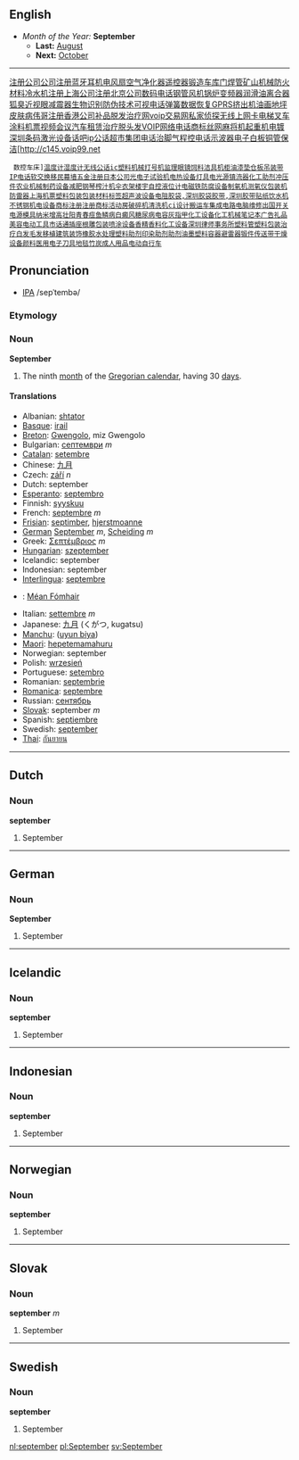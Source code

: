 ==English==
*''Month of the Year:'' '''September'''
**'''Last:''' [[August]]
**'''Next:''' [[October]]
----
[http://a12.voip99.com 注册公司][http://a13.voip99.com 公司注册][http://c03.voip99.net 蓝牙耳机][http://c04.voip99.net 电风扇][http://c05.voip99.net 空气净化器][http://c06.voip99.net 遥控器][http://c108.voip99.net 锻造][http://c109.voip99.net 车库门][http://c110.voip99.net 焊管][http://c111.voip99.net 矿山机械][http://c112.voip99.net ][http://www26.voip99.com 防火材料][http://www50.voip99.com 冷水机][http://a17.voip99.com 注册上海公司][http://a18.voip99.com 注册北京公司][http://aaa47.zhiliaotuofa.com 数码电话][http://aaa48.zhiliaotuofa.com 钢管][http://aaa49.zhiliaotuofa.com 风机][http://aaa50.zhiliaotuofa.com 锅炉][http://w01.voip99.net 变频器][http://w02.voip99.net 润滑油][http://w03.voip99.net 离合器][http://w04.voip99.net 狐臭][http://w08.voip99.net 近视眼][http://www23.voip99.com 减震器][http://www24.voip99.com 生物识别][http://www25.voip99.com 防伪技术][http://www26.voip99.com ][http://www04.voip99.com 可视电话][http://www05.voip99.com ][http://www41.voip99.com 弹簧][http://c55.voip99.net 数据恢复][http://c61.voip99.net GPRS][http://c62.voip99.net 挤出机][http://b55.zhiliaotuofa.com 油画][http://b56.zhiliaotuofa.com ][http://c14.voip99.net ][http://c84.voip99.net 地坪][http://w50.voip99.net 皮肤病][http://w51.voip99.net 伟哥][http://w52.voip99.net ][http://w54.voip99.net 注册香港公司][http://w55.voip99.net 补品][http://w56.voip99.net ][http://www.zhiliaotuofa.com/ 脱发治疗网][http://www.voip99.com/ voip交易网][http://ww3.voip99.com 私家侦探][http://www01.agreatserver.com ][http://www06.voip99.com 无线上网卡][http://www07.voip99.com 电梯][http://www08.voip99.com 叉车][http://www12.voip99.com 涂料][http://www13.voip99.com ][http://ww2.voip99.com 机票][http://shipinhuiyi.zhiliaotuofa.com 视频会议][http://zuche.voip99.net 汽车租赁][http://tiezhi.zhiliaotuofa.com ][http://w39.voip99.net 治疗脱头发][http://w40.voip99.net ][http://w42.voip99.net VOIP网络电话][http://w43.voip99.net ][http://b93.zhiliaotuofa.com 商标][http://c137.voip99.net 丝网][http://c138.voip99.net ][http://a20.voip99.com ][http://www01.voip99.com 麻将机][http://www02.voip99.com 起重机][http://www32.voip99.com 电镀][http://www33.voip99.com ][http://w27.voip99.net 深圳条码][http://w28.voip99.net 激光设备][http://w66.voip99.net 话吧][http://w67.voip99.net ip公话超市][http://w68.voip99.net 集团电话][http://w60.voip99.net 治脚气][http://c150.voip99.net 程控电话][http://a02.voip99.com 示波器][http://c142.voip99.net 电子白板][http://c143.voip99.net 铜管][http://c144.voip99.net 保洁][http://c145.voip99.net  
  数控车床][http://c146.voip99.net 温度计][http://c147.voip99.net 湿度计][http://a20.voip99.com ][http://a48.voip99.com 无线公话][http://a49.voip99.com ic][http://a50.voip99.com 塑料机械][http://a51.voip99.com ][http://c30.voip99.net 打号机][http://c35.voip99.net 监理][http://c36.voip99.net 眼镜][http://c42.voip99.net 饲料][http://c43.voip99.net 洁具][http://c44.voip99.net 机柜][http://c45.voip99.net ][http://c118.voip99.net 油漆][http://c119.voip99.net 垫仓板][http://c120.voip99.net 吊装带][http://w34.voip99.net IP电话][http://w35.voip99.net 软交换][http://w44.voip99.net ][http://yimin.zhiliaotuofa.com 移民][http://muqiang.voip99.net 幕墙][http://wujin.zhiliaotuofa.com 五金][http://a16.voip99.com 注册日本公司][http://a17.voip99.com ][http://b20.zhiliaotuofa.com 光电子][http://b21.zhiliaotuofa.com 试验机][http://b22.zhiliaotuofa.com 电热设备][http://b23.zhiliaotuofa.com 灯具][http://b24.zhiliaotuofa.com 电光源][http://b25.zhiliaotuofa.com 镇流器][http://b39.zhiliaotuofa.com 化工助剂][http://b56.zhiliaotuofa.com ][http://a92.voip99.com 冲压件][http://c14.voip99.net 农业机械][http://c15.voip99.net 制药设备][http://c16.voip99.net 减肥][http://b59.zhiliaotuofa.com 钢琴][http://b65.zhiliaotuofa.com 榨汁机][http://b66.zhiliaotuofa.com 伞][http://b67.zhiliaotuofa.com 衣架][http://c69.voip99.net 楼宇自控][http://c70.voip99.net 液位计][http://c71.voip99.net 电磁铁][http://c72.voip99.net 防腐设备][http://c73.voip99.net ][http://c03.voip99.net ][http://a71.voip99.com 制氧机][http://a72.voip99.com 测氧仪][http://a39.voip99.com 包装机][http://a40.voip99.com ][http://www33.voip99.com ][http://a67.voip99.com 防雷器][http://a68.voip99.com ][http://a11.voip99.com 上海机票][http://a12.voip99.com ][http://b97.zhiliaotuofa.com 塑料包装][http://b98.zhiliaotuofa.com 包装材料][http://b99.zhiliaotuofa.com 标签][http://b100.zhiliaotuofa.com ][http://aaa11.zhiliaotuofa.com 超声波设备][http://aaa12.zhiliaotuofa.com 电阻][http://ww4.zhiliaotuofa.com 胶袋,深圳胶袋][http://ww5.zhiliaotuofa.com 胶带,深圳胶带][http://tiezhi.zhiliaotuofa.com 贴纸][http://yinshuiji.zhiliaotuofa.com 饮水机][http://buxiugang.voip99.com 不锈钢][http://shuijing.zhiliaotuofa.com ][http://c83.voip99.net 机电设备][http://c84.voip99.net ][http://b94.zhiliaotuofa.com 商标注册][http://b95.zhiliaotuofa.com 注册商标][http://b96.zhiliaotuofa.com ][http://b82.zhiliaotuofa.com 活动房][http://c58.voip99.net 破碎机][http://c59.voip99.net 清洗机][http://c60.voip99.net ci设计][http://c61.voip99.net ][http://c96.voip99.net 搬运车][http://aaa17.zhiliaotuofa.com 集成电路][http://aaa18.zhiliaotuofa.com ][http://weixiu.voip99.net 电脑维修][http://chuguo.voip99.com 出国][http://kuaiguan.voip99.com 开关电源][http://mojv.voip99.net 模具][http://nami.voip99.net 纳米][http://chuli.zhiliaotuofa.com ][http://w56.voip99.net 增高][http://w57.voip99.net 壮阳][http://w58.voip99.net 青春痘][http://w59.voip99.net ][http://www49.voip99.com ][http://w61.voip99.net 鱼鳞病][http://w62.voip99.net 白癜风][http://w32.voip99.net ][http://w05.voip99.net 糖尿病][http://w06.voip99.net 电容][http://w07.voip99.net 灰指甲][http://w08.voip99.net ][http://ww4.voip99.net ][http://a55.voip99.com 化工设备][http://a56.voip99.com 化工机械][http://a57.voip99.com 笔记本][http://a63.voip99.com 广告礼品][http://a64.voip99.com 美容][http://a65.voip99.com 电动工具][http://a35.voip99.com 市话通][http://a36.voip99.com 插座][http://a37.voip99.com 根雕][http://a38.voip99.com 包装][http://a39.voip99.com ][http://a85.voip99.com 喷涂设备][http://a86.voip99.com ][http://b48.zhiliaotuofa.com 香精香料][http://b49.zhiliaotuofa.com 化工设备][http://b50.zhiliaotuofa.com ][http://a21.voip99.com 深圳律师事务所][http://a22.voip99.com ][http://b44.zhiliaotuofa.com 塑料管][http://b45.zhiliaotuofa.com 塑料包装][http://b46.zhiliaotuofa.com ][http://w46.voip99.net 治疗白发][http://w47.voip99.net 毛发移植][http://a91.voip99.com 建筑装饰][http://b34.zhiliaotuofa.com 橡胶][http://b35.zhiliaotuofa.com 水处理][http://b36.zhiliaotuofa.com 塑料助剂][http://b37.zhiliaotuofa.com 印染助剂][http://b38.zhiliaotuofa.com 助剂][http://b39.zhiliaotuofa.com ][http://b42.zhiliaotuofa.com 油墨][http://b43.zhiliaotuofa.com 塑料容器][http://b44.zhiliaotuofa.com ][http://a66.voip99.com 避雷器][http://b01.zhiliaotuofa.com 锻件][http://b02.zhiliaotuofa.com 传送带][http://b03.zhiliaotuofa.com ][http://www14.voip99.com 干燥设备][http://www15.voip99.com 颜料][http://www20.voip99.com 医用电子][http://www21.voip99.com ][http://ww0.zhiliaotuofa.com 刀具][http://ww1.zhiliaotuofa.com 地毯][http://ww2.zhiliaotuofa.com 竹炭][http://ww3.zhiliaotuofa.com ][http://www03.voip99.com 成人用品][http://www21.voip99.com 电动自行车]

==Pronunciation==
*[[w:IPA|IPA]] /sepˈtembə/

===Etymology===

===Noun===
'''September'''
#The ninth [[month]] of the [[Gregorian calendar]], having 30 [[day]]s.

====Translations====
*Albanian: [[shtator]]
*[[Basque]]: [[irail]]
*[[Breton]]: [[Gwengolo]], miz Gwengolo
*Bulgarian: [[септември]] ''m''
*[[Catalan]]: [[setembre]]
*Chinese: [[九月]]
*Czech: [[září]] ''n''
*Dutch: september
*[[Esperanto]]: [[septembro]]
*Finnish: [[syyskuu]]
*French: [[septembre]] ''m''
*[[Frisian]]: [[septimber]], [[hjerstmoanne]]
*[[German]] [[September]] ''m'', [[Scheiding]] ''m''
*Greek: [[Σεπτέμβριος]] ''m''
*[[Hungarian]]: [[szeptember]]
*Icelandic: september
*Indonesian: september
*[[Interlingua]]: [[septembre]]
*{{ga}}: [[Méan Fómhair]]
*Italian: [[settembre]] ''m''
*Japanese: [[九月]] (くがつ, kugatsu)
*[[Manchu]]: ([[uyun biya]])
*[[Maori]]: [[hepetemamahuru]]
*Norwegian: september
*Polish: [[wrzesień]]
*Portuguese: [[setembro]]
*Romanian: [[septembrie]]
*[[Romanica]]: [[septembre]]
*Russian: [[сентябрь]]
*[[Slovak]]: september ''m''
*Spanish: [[septiembre]]
*Swedish: [[september]]
*[[Thai]]: [[กันยายน]]

----

==Dutch==
===Noun===
'''september'''

#September

----
==German==
===Noun===
'''September'''

#September

----
==Icelandic==
===Noun===
'''september'''

#September

----
==Indonesian==
===Noun===
'''september'''

#September

----
==Norwegian==
===Noun===
'''september'''

#September

----
==Slovak==
===Noun===
'''september''' ''m''

#September
----
==Swedish==
===Noun===
'''september''' 

#September

[[nl:september]] 
[[pl:September]] 
[[sv:September]]